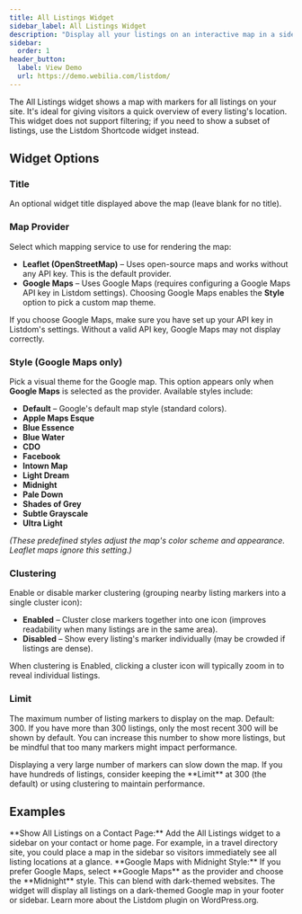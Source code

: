 ```yaml
---
title: All Listings Widget
sidebar_label: All Listings Widget
description: "Display all your listings on an interactive map in a sidebar or widget area."
sidebar:
  order: 1
header_button:
  label: View Demo
  url: https://demo.webilia.com/listdom/
---
```



The All Listings widget shows a map with markers for all listings on your site. It's ideal for giving visitors a quick overview of every listing's location. This widget does not support filtering; if you need to show a subset of listings, use the Listdom Shortcode widget instead.

## Widget Options

### Title
An optional widget title displayed above the map (leave blank for no title).

### Map Provider
Select which mapping service to use for rendering the map:

- **Leaflet (OpenStreetMap)** <Badge text="Default" /> – Uses open-source maps and works without any API key. This is the default provider.
- **Google Maps** – Uses Google Maps (requires configuring a Google Maps API key in Listdom settings). Choosing Google Maps enables the **Style** option to pick a custom map theme.

<Aside type="note">
If you choose Google Maps, make sure you have set up your API key in Listdom's settings. Without a valid API key, Google Maps may not display correctly.
</Aside>

### Style (Google Maps only)
Pick a visual theme for the Google map. This option appears only when **Google Maps** is selected as the provider. Available styles include:

- **Default** – Google's default map style (standard colors).
- **Apple Maps Esque**
- **Blue Essence**
- **Blue Water**
- **CDO**
- **Facebook**
- **Intown Map**
- **Light Dream**
- **Midnight**
- **Pale Down**
- **Shades of Grey**
- **Subtle Grayscale**
- **Ultra Light**

*(These predefined styles adjust the map's color scheme and appearance. Leaflet maps ignore this setting.)*

### Clustering
Enable or disable marker clustering (grouping nearby listing markers into a single cluster icon):

- **Enabled** <Badge text="Default" /> – Cluster close markers together into one icon (improves readability when many listings are in the same area).
- **Disabled** – Show every listing's marker individually (may be crowded if listings are dense).

When clustering is Enabled, clicking a cluster icon will typically zoom in to reveal individual listings.

### Limit
The maximum number of listing markers to display on the map. Default: 300. If you have more than 300 listings, only the most recent 300 will be shown by default. You can increase this number to show more listings, but be mindful that too many markers might impact performance.

<Aside type="caution">
Displaying a very large number of markers can slow down the map. If you have hundreds of listings, consider keeping the **Limit** at 300 (the default) or using clustering to maintain performance.
</Aside>

## Examples

<CardGrid>
  <Card>
    **Show All Listings on a Contact Page:** Add the All Listings widget to a sidebar on your contact or home page. For example, in a travel directory site, you could place a map in the sidebar so visitors immediately see all listing locations at a glance.
  </Card>
  <Card>
    **Google Maps with Midnight Style:** If you prefer Google Maps, select **Google Maps** as the provider and choose the **Midnight** style. This can blend with dark-themed websites. The widget will display all listings on a dark-themed Google map in your footer or sidebar.
  </Card>
</CardGrid>

<LinkCard href="https://wordpress.org/plugins/listdom/" title="Listdom WordPress Plugin">
Learn more about the Listdom plugin on WordPress.org.
</LinkCard>
